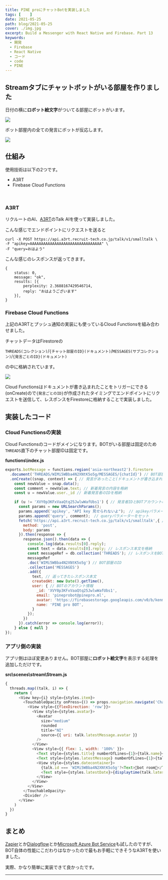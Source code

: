 ```yaml
---
title: PINE proにチャットBotを実装しました
tags: [    ]
date: 2021-05-25
path: blog/2021-05-25
cover: ./img.jpg
excerpt: Build a Messenger with React Native and Firebase. Part 13
keywords:
  - 開発
  - Firebase
  - React Native
  - コード
  - code
  - PINE
---
```


## Streamタブにチャットボットがいる部屋を作りました

日付の横に**ロボット絵文字**がついてる部屋にボットがいます。

![](./img1.png)

ボット部屋内の全ての発言にボットが反応します。

![](./img2.png)

## 仕組み

使用技術は以下の2つです。

- A3RT
- Firebase Cloud Functions

<br/>

### A3RT

リクルートのAI、[A3RT](https://a3rt.recruit-tech.co.jp/product/talkAPI/)のTalk AIを使って実装しました。

こんな感じでエンドポイントにリクエストを送ると

```
curl -X POST https://api.a3rt.recruit-tech.co.jp/talk/v1/smalltalk \
-F "apikey=AAAAAAAAAAAAAAAAAAAAAAAAAAAAAAAA" \
-F "query=おはよう"
```

こんな感じのレスポンスが返ってきます。

```
{
	status: 0,
	message: "ok",
	results: [{
		perplexity: 2.3688167429546714,
		reply: "おはようございます"
	}],
}
```

### Firebase Cloud Functions

上記のA3RTと<Link to="/blog/2021-04-08">プッシュ通知の実装にも使っている</Link>Cloud Functionsを組み合わせました。

チャットデータはFirestoreの

`THREADS(コレクション)`/`{チャット部屋のID}(ドキュメント)`/`MESSAGES(サブコレクション)`/`{発言ごとのID}(ドキュメント)`

の中に格納されています。

![](./img3.png)

Cloud Functionsはドキュメントが書き込まれたことをトリガーにできる(onCreate)ので`{発言ごとのID}`が作成されたタイミングでエンドポイントにリクエストを送信して、レスポンスをFirestoreに格納することで実装しました。

## 実装したコード

### Cloud Functionsの実装

Cloud Functionsのコードがメインになります。BOTがいる部屋は固定のため`THREADS`直下のチャット部屋IDは固定です。

**functions\index.js**

```javascript
exports.botMessage = functions.region('asia-northeast2').firestore
  .document('THREADS/WIMi5WBba4N2XNtK5o5g/MESSAGES/{chatId}') // BOT部屋のパス
  .onCreate((snap, context) => { // 発言があったこと(ドキュメントが書き込まれる)をトリガーにする
    const newValue = snap.data(); 
    const comment = newValue.text; // 新着発言の内容を格納
    const u = newValue.user._id // 新着発言者のIDを格納

    if (u != 'XVY0p3KFxVaaQtq25JwlwWafUbs1') { // 発言者IDとBOTアカウントのIDを比較して、一致しなければ(BOTの発言じゃなければ)エンドポイントにリクエストを送信する処理へ
      const params = new URLSearchParams();
      params.append('apikey', "API key 見せられないよ");　// apikeyパラメーターをセット
      params.append('query', comment);　// queryパラメーターをセット
      fetch('https://api.a3rt.recruit-tech.co.jp/talk/v1/smalltalk',{ // エンドポイントにAPI keyと発言を送信
        method: 'post',
        body: params
      }).then(response => {
        response.json().then(data => {
          console.log(data.results[0].reply);
          const text = data.results[0].reply; // レスポンス本文を格納
          const messageRef = db.collection('THREADS'); // レスポンスをBOTの発言としてFirestoreに保存する処理
          messageRef
          .doc('WIMi5WBba4N2XNtK5o5g') // BOT部屋のID
          .collection('MESSAGES')
          .add({
            text, // 返ってきたレスポンス本文
            createdAt: new Date().getTime(),
            user: { // BOTのアカウント情報
              _id: 'XVY0p3KFxVaaQtq25JwlwWafUbs1',
              email: 'pineprobot@pinepro.ml',
              avatar: 'https://firebasestorage.googleapis.com/v0/b/kenmochat.appspot.com/o/avatar%2FXVY0p3KFxVaaQtq25JwlwWafUbs11621592754467?alt=media&token=f2366ddf-dc22-4977-a80c-496c5394c8fb',
              name: 'PINE pro BOT',
            }
          });
        })
      }).catch(error => console.log(error));
    } else { null }
});
```

### アプリ側の実装

アプリ側はほぼ変更ありません。BOT部屋に**ロボット絵文字**を表示する処理を追加しただけです。

**src\scenes\stream\Stream.js**

```javascript
{
  threads.map((talk, i) => {
    return (
      <View key={i} style={styles.item}>
        <TouchableOpacity onPress={() => props.navigation.navigate('Chat', { talkData: talk, myProfile: userData })}>
          <View style={{flexDirection: 'row'}}>
            <View style={styles.avatar}>
              <Avatar
                size="medium"
                rounded
                title="NI"
                source={{ uri: talk.latestMessage.avatar }}
              />
            </View>
            <View style={{ flex: 1, width: '100%' }}>
              <Text style={styles.title} numberOfLines={1}>{talk.name}</Text>
              <Text style={styles.latestMessage} numberOfLines={1}>{talk.latestMessage.text}</Text>
              <View style={styles.datecontainer}>
                {talk.id === 'WIMi5WBba4N2XNtK5o5g'?<Text>🤖bot room🤖</Text>:null} {/* チャット部屋のIDをBOT部屋のIDを比較して一致すれば印をつける */}
                <Text style={styles.latestDate}>{displaytime(talk.latestMessage.createdAt)}</Text>
              </View>
            </View>
          </View>
        </TouchableOpacity>
        <Divider />
      </View>
    )
  })
}
```

## まとめ

[Zapier](https://zapier.com/apps/chatbot/integrations)とか[Dialogflow](https://cloud.google.com/dialogflow/?hl=ja)とか[Microsoft Azure Bot Service](https://azure.microsoft.com/ja-jp/services/bot-services/)も試したのですが、BOT自体の性能にこだわりはなかったので最もお手軽にできそうなA3RTを使いました。

実際、かなり簡単に実装できて良かったです。

---